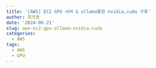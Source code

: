 ```yaml
---
title: '[AWS] EC2 GPU 서버 & ollama통한 nvidia,cuda 구축'
author: 최의용
date: '2024-06-21'
slug: aws-ec2-gpu-ollama-nvidia-cuda
categories:
  - AWS
tags:
  - AWS
  - GPU
---
```



